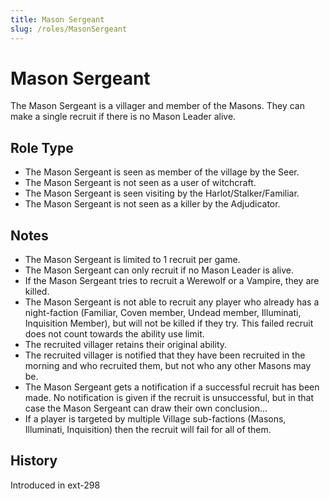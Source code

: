 ```yaml
---
title: Mason Sergeant
slug: /roles/MasonSergeant
---
```


# Mason Sergeant

The Mason Sergeant is a villager and member of the Masons. They can make a single recruit if there is no Mason Leader alive.

## Role Type

- The Mason Sergeant is seen as member of the village by the Seer.
- The Mason Sergeant is not seen as a user of witchcraft.
- The Mason Sergeant is seen visiting by the Harlot/Stalker/Familiar.
- The Mason Sergeant is not seen as a killer by the Adjudicator.

## Notes

- The Mason Sergeant is limited to 1 recruit per game.
- The Mason Sergeant can only recruit if no Mason Leader is alive.
- If the Mason Sergeant tries to recruit a Werewolf or a Vampire, they are killed.
- The Mason Sergeant is not able to recruit any player who already has a night-faction (Familiar, Coven member, Undead member, Illuminati, Inquisition Member), but will not be killed if they try. This failed recruit does not count towards the ability use limit.
- The recruited villager retains their original ability.
- The recruited villager is notified that they have been recruited in the morning and who recruited them, but not who any other Masons may be.
- The Mason Sergeant gets a notification if a successful recruit has been made. No notification is given if the recruit is unsuccessful, but in that case the Mason Sergeant can draw their own conclusion...
- If a player is targeted by multiple Village sub-factions (Masons, Illuminati, Inquisition) then the recruit will fail for all of them.

## History

<timeline>
  <event interval="2018-10-28">Introduced in ext-298</event>
</timeline>
